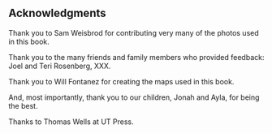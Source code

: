 ## Acknowledgments

Thank you to Sam Weisbrod for contributing very many of the photos used in this book.

Thank you to the many friends and family members who provided feedback: Joel and Teri Rosenberg, XXX.

Thank you to Will Fontanez for creating the maps used in this book.

And, most importantly, thank you to our children, Jonah and Ayla, for being the best.

Thanks to Thomas Wells at UT Press.